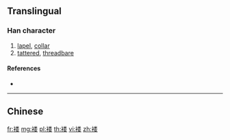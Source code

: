 {{character info/new}}
{{also|褸}}
==Translingual==

===Han character===
{{Han char|rn=145|rad=衣|as=09|sn=15|four=|canj=LFDV}}

# [[lapel]], [[collar]]
# [[tattered]], [[threadbare]]

====References====
* {{Han ref|kx=1121.321|dkj=34471|dj=1589.360|hdz=53104.080|uh=891B|ud=35099}}

----

==Chinese==
{{zh-see|褸}}

[[fr:褛]]
[[mg:褛]]
[[pl:褛]]
[[th:褛]]
[[vi:褛]]
[[zh:褛]]